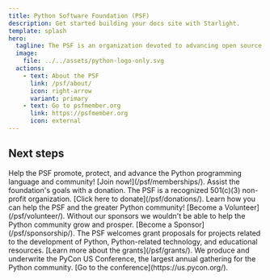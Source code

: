 ```yaml
---
title: Python Software Foundation (PSF)
description: Get started building your docs site with Starlight.
template: splash
hero:
  tagline: The PSF is an organization devoted to advancing open source technology related to the Python programming language.
  image:
    file: ../../assets/python-logo-only.svg
  actions:
    - text: About the PSF
      link: /psf/about/
      icon: right-arrow
      variant: primary
    - text: Go to psfmember.org
      link: https://psfmember.org
      icon: external
---
```



## Next steps

<CardGrid>
	<Card title="Become a Member" icon="pencil">
		Help the PSF promote, protect, and advance the Python programming language and community!
		[Join now!](/psf/memberships/).
	</Card>
	<Card title="Donate" icon="add-document">
		Assist the foundation's goals with a donation. The PSF is a recognized 501(c)(3) non-profit organization.
		[Click here to donate](/psf/donations/).
	</Card>
	<Card title="Volunteer" icon="setting">
		Learn how you can help the PSF and the greater Python community!
		[Become a Volunteer](/psf/volunteer/).
	</Card>
	<Card title="Sponsors" icon="open-book">
		Without our sponsors we wouldn't be able to help the Python community grow and prosper.
		[Become a Sponsor](/psf/sponsorship/).
	</Card>
	<Card title="Grants Program" icon="open-book">
		The PSF welcomes grant proposals for projects
		related to the development of Python, Python-related technology, and
		educational resources.
		[Learn more about the grants](/psf/grants/).
	</Card>
	<Card title="PyCon US" icon="open-book">
		We produce and underwrite the PyCon US Conference, the largest annual
		gathering for the Python community.
		[Go to the conference](https://us.pycon.org/).
	</Card>
</CardGrid>
